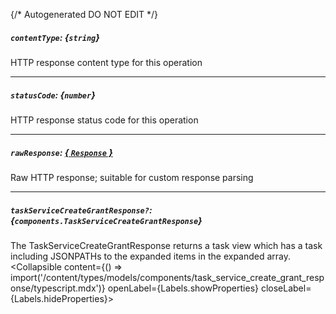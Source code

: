 {/* Autogenerated DO NOT EDIT  */}

##### `contentType`: *{`string`}*
HTTP response content type for this operation

---
##### `statusCode`: *{`number`}*
HTTP response status code for this operation

---
##### `rawResponse`: [*{ `Response` }*](https://developer.mozilla.org/en-US/docs/Web/API/Response)
Raw HTTP response; suitable for custom response parsing

---
##### `taskServiceCreateGrantResponse?`: *{`components.TaskServiceCreateGrantResponse`}*
The TaskServiceCreateGrantResponse returns a task view which has a task including JSONPATHs to the expanded items in the expanded array.
<Collapsible content={() => import('/content/types/models/components/task_service_create_grant_response/typescript.mdx')} openLabel={Labels.showProperties} closeLabel={Labels.hideProperties}>
</Collapsible>


